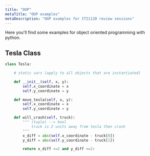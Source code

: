 ```yaml
---
title: "OOP"
metaTitle: "OOP examples"
metaDescription: "OOP examples for ITI1120 review sessions"
---
```


Here you'll find some examples for object oriented programming with python.

## Tesla Class

```python
class Tesla:

    # static vars (apply to all objects that are instantiated)

    def __init__(self, x, y):
        self.x_coordinate = x
        self.y_coordinate = y

    def move_tesla(self, x, y):
        self.x_coordinate = x
        self.y_coordinate = y

    def will_crash(self, truck):
        """ (tuple) --> bool
            truck is 2 units away from tesla then crash
        """
        x_diff = abs(self.x_coordinate - truck[0])
        y_diff = abs(self.y_coordinate - truck[1])

        return x_diff <=2 and y_diff <=2:
```